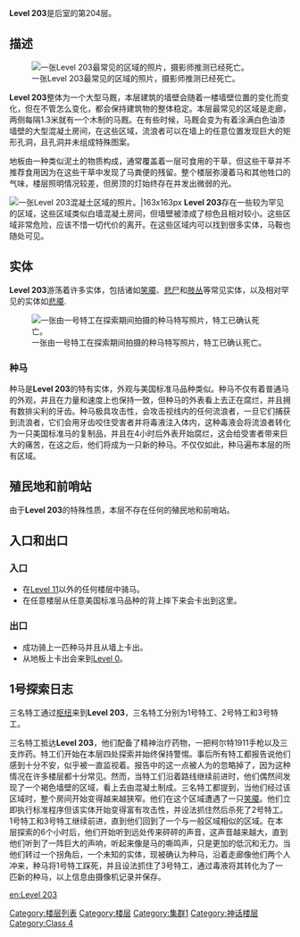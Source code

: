 {{DISPLAYTITLE:Level 203："牧场主噩梦"}}

{{Class 4}}

'''Level 203'''是后室的第204层。

== 描述 ==
[[File:203_1.png|thumb|一张Level 203最常见的区域的照片，摄影师推测已经死亡。]]

'''Level 203'''整体为一个大型马厩，本层建筑的墙壁会随着一楼墙壁位置的变化而变化，但在不管怎么变化，都会保持建筑物的整体稳定。本层最常见的区域是走廊，两侧每隔1.3米就有一个木制的马厩。在有些时候，马厩会变为有着涂满白色油漆墙壁的大型混凝土房间，在这些区域，流浪者可以在墙上的任意位置发现巨大的矩形孔洞，且孔洞并未组成特殊图案。

地板由一种类似泥土的物质构成，通常覆盖着一层可食用的干草，但这些干草并不推荐食用因为在这些干草中发现了马粪便的残留。整个楼层弥漫着马和其他牲口的气味，楼层照明情况较差，但房顶的灯始终存在并发出微弱的光。

[[File:203_2.png|thumb|一张Level 203混凝土区域的照片。|163x163px]]
'''Level 203'''存在一些较为罕见的区域，这些区域类似白墙混凝土房间，但墙壁被漆成了棕色且相对较小。这些区域非常危险，应该不惜一切代价的离开。在这些区域内可以找到很多实体，马鞍也随处可见。

==实体==
'''Level 203'''游荡着许多实体，包括诸如[[Smilers|笑魇]]、[[Insanities|悲尸]]和[[Clumps|肢丛]]等常见实体，以及相对罕见的实体如[[Frowners|悲魇]].

[[File:203_3.png|thumb|一张由一号特工在探索期间拍摄的种马特写照片，特工已确认死亡。]]
===种马===
种马是'''Level 203'''的特有实体，外观与美国标准马品种类似。种马不仅有着普通马的外观，并且在力量和速度上也保持一致，但种马的外表看上去正在腐烂，并且拥有数排尖利的牙齿。种马极具攻击性，会攻击视线内的任何流浪者，一旦它们捕获到流浪者，它们会用牙齿咬住受害者并将毒液注入体内，这种毒液会将流浪者转化为一只美国标准马的复制品，并且在4小时后外表开始腐烂，这会给受害者带来巨大的痛苦，在这之后，他们将成为一只新的种马。不仅仅如此，种马遍布本层的所有区域。

==殖民地和前哨站==
由于'''Level 203'''的特殊性质，本层不存在任何的殖民地和前哨站。

==入口和出口==
===入口===
* 在[[Level 11]]以外的任何楼层中骑马。
* 在任意楼层从任意美国标准马品种的背上摔下来会卡出到这里。

===出口===
* 成功骑上一匹种马并且从墙上卡出。
* 从地板上卡出会来到[[Level 0]]。

==1号探索日志==
三名特工通过[[The_Hub|枢纽]]来到'''Level 203'''，三名特工分别为1号特工、2号特工和3号特工。

三名特工抵达'''Level 203'''，他们配备了精神治疗药物，一把柯尔特1911手枪以及三支炸药。特工们开始在本层四处探索并始终保持警惕。事后所有特工都报告说他们感到十分不安，似乎被一直监视着。报告中的这一点被人为的忽略掉了，因为这种情况在许多楼层都十分常见。然而，当特工们沿着路线继续前进时，他们偶然间发现了一个褐色墙壁的区域，看上去由混凝土制成。三名特工都提到，当他们经过该区域时，整个房间开始变得越来越狭窄。他们在这个区域遭遇了一只[[Smilers|笑魇]]。他们立即执行标准程序但该实体开始变得富有攻击性，并设法抓住然后杀死了2号特工。1号特工和3号特工继续前进，直到他们回到了一个与一般区域相似的区域。在本层探索的6个小时后，他们开始听到远处传来砰砰的声音，这声音越来越大，直到他们听到了一阵巨大的声响，听起来像是马的嘶鸣声，只是更加的低沉和无力。当他们转过一个拐角后，一个未知的实体，现被确认为种马，沿着走廊像他们两个人冲来，种马将1号特工踩死，并且设法抓住了3号特工，通过毒液将其转化为了一匹新的种马，以上信息由摄像机记录并保存。

{{Collapse|initial=<span style="color:brown">'''> 查看作者与关于信息'''</span>|final=<span style="color:brown">'''< 隐藏作者与关于信息'''</span>|body=作者:[https://backrooms.fandom.com/wiki/User:Greftarded Greftarded]<br>译者：[https://backrooms.fandom.com/wiki/User:NotFatDog 不是肥狗]}}

{{Redirect|Prev=202|Next=204}}
[[en:Level 203]]
[[Category:楼层列表]]
[[Category:楼层]]
[[Category:集群1]]
[[Category:神话楼层]]
[[Category:Class 4]]
